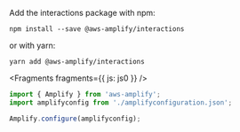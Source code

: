 
Add the interactions package with npm:
```
npm install --save @aws-amplify/interactions
```

or with yarn:
```
yarn add @aws-amplify/interactions
```

<Fragments fragments={{ js: js0 }} />

```javascript
import { Amplify } from 'aws-amplify';
import amplifyconfig from './amplifyconfiguration.json';

Amplify.configure(amplifyconfig);

```
